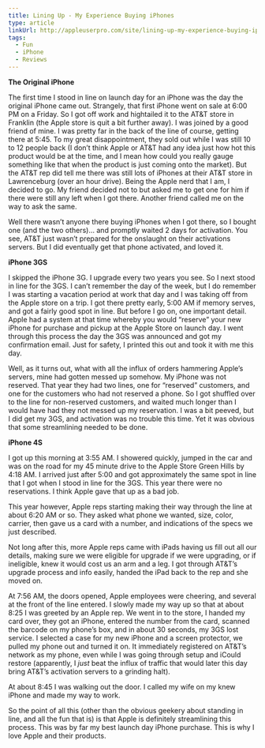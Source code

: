 ```yaml
---
title: Lining Up - My Experience Buying iPhones
type: article
linkUrl: http://appleuserpro.com/site/lining-up-my-experience-buying-iphones
tags:
  - Fun
  - iPhone
  - Reviews
---
```


**The Original iPhone**

The first time I stood in line on launch day for an iPhone was the day the original iPhone came out. Strangely, that first iPhone went on sale at 6:00 PM on a Friday. So I got off work and hightailed it to the AT&T store in Franklin (the Apple store is quit a bit further away). I was joined by a good friend of mine. I was pretty far in the back of the line of course, getting there at 5:45. To my great disappointment, they sold out while I was still 10 to 12 people back (I don’t think Apple or AT&T had any idea just how hot this product would be at the time, and I mean how could you really gauge something like that when the product is just coming onto the market). But the AT&T rep did tell me there was still lots of iPhones at their AT&T store in Lawrenceburg (over an hour drive). Being the Apple nerd that I am, I decided to go. My friend decided not to but asked me to get one for him if there were still any left when I got there. Another friend called me on the way to ask the same.

Well there wasn’t anyone there buying iPhones when I got there, so I bought one (and the two others)… and promptly waited 2 days for activation. You see, AT&T just wasn’t prepared for the onslaught on their activations servers. But I did eventually get that phone activated, and loved it.

**iPhone 3GS**

I skipped the iPhone 3G. I upgrade every two years you see. So I next stood in line for the 3GS. I can’t remember the day of the week, but I do remember I was starting a vacation period at work that day and I was taking off from the Apple store on a trip. I got there pretty early, 5:00 AM if memory serves, and got a fairly good spot in line. But before I go on, one important detail. Apple had a system at that time whereby you would “reserve” your new iPhone for purchase and pickup at the Apple Store on launch day. I went through this process the day the 3GS was announced and got my confirmation email. Just for safety, I printed this out and took it with me this day.

Well, as it turns out, what with all the influx of orders hammering Apple’s servers, mine had gotten messed up somehow. My iPhone was not reserved. That year they had two lines, one for “reserved” customers, and one for the customers who had not reserved a phone. So I got shuffled over to the line for non-reserved customers, and waited much longer than I would have had they not messed up my reservation. I was a bit peeved, but I did get my 3GS, and activation was no trouble this time. Yet it was obvious that some streamlining needed to be done.

**iPhone 4S**

I got up this morning at 3:55 AM. I showered quickly, jumped in the car and was on the road for my 45 minute drive to the Apple Store Green Hills by 4:18 AM. I arrived just after 5:00 and got approximately the same spot in line that I got when I stood in line for the 3GS. This year there were no reservations. I think Apple gave that up as a bad job.

This year however, Apple reps starting making their way through the line at about 6:20 AM or so. They asked what phone we wanted, size, color, carrier, then gave us a card with a number, and indications of the specs we just described.

Not long after this, more Apple reps came with iPads having us fill out all our details, making sure we were eligible for upgrade if we were upgrading, or if ineligible, knew it would cost us an arm and a leg. I got through AT&T’s upgrade process and info easily, handed the iPad back to the rep and she moved on.

At 7:56 AM, the doors opened, Apple employees were cheering, and several at the front of the line entered. I slowly made my way up so that at about 8:25 I was greeted by an Apple rep. We went in to the store, I handed my card over, they got an iPhone, entered the number from the card, scanned the barcode on my phone’s box, and in about 30 seconds, my 3GS lost service. I selected a case for my new iPhone and a screen protector, we pulled my phone out and turned it on. It immediately registered on AT&T’s network as my phone, even while I was going through setup and iCould restore (apparently, I _just_ beat the influx of traffic that would later this day bring AT&T’s activation servers to a grinding halt).

At about 8:45 I was walking out the door. I called my wife on my knew iPhone and made my way to work.

So the point of all this (other than the obvious geekery about standing in line, and all the fun that is) is that Apple is definitely streamlining this process. This was by far my best launch day iPhone purchase. This is why I love Apple and their products.
